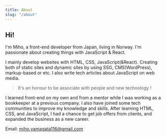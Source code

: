 ```yaml
---
title: About
slug: "/about"
---
```


## Hi!

I'm Miho, a front-end developer from Japan, living in Norway. I'm passionate about creating things with JavaScript & React.

I mainly develop websites with HTML, CSS, JavaScript(&React). Creating both of static sites and dynamic sites by using SSG, CMS(WordPress), markup-based or etc. I also write tech articles about JavaScript on web media. 
>It's an honour to be associate with people and new technology !

I learned front-end on my own and from a mentor while I was working as a bookkeeper at a previous company. I also have joined some tech communities to improve my knowledge and skills. After learning HTML, CSS, and JavaScript, I had a chance to get job offers from clients, and expanded the business as a new career.

Email: miho.yamagata116@gmail.com

